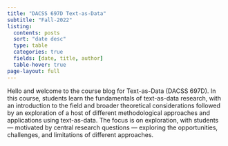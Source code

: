 ```yaml
---
title: "DACSS 697D Text-as-Data"
subtitle: "Fall-2022"
listing:
  contents: posts
  sort: "date desc"
  type: table
  categories: true
  fields: [date, title, author]
  table-hover: true
page-layout: full
---
```


Hello and welcome to the course blog for Text-as-Data (DACSS 697D). In this course, students learn the fundamentals of text-as-data research, with an introduction to the field and broader theoretical considerations followed by an exploration of a host of different methodological approaches and applications using text-as-data. The focus is on exploration, with students — motivated by central research questions — exploring the opportunities, challenges, and limitations of different approaches.
